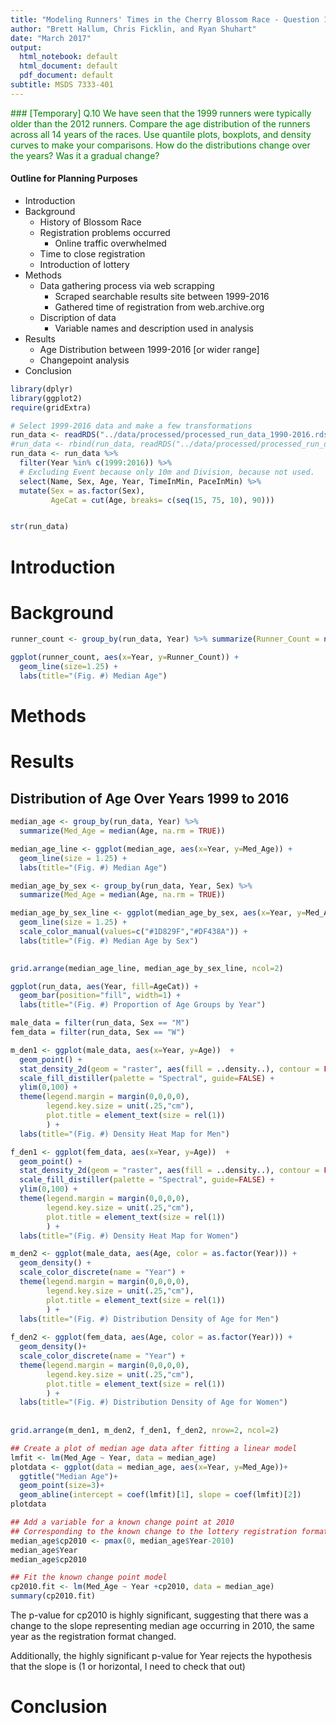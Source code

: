```yaml
---
title: "Modeling Runners' Times in the Cherry Blossom Race - Question 10"
author: "Brett Hallum, Chris Ficklin, and Ryan Shuhart"
date: "March 2017"
output:
  html_notebook: default
  html_document: default
  pdf_document: default
subtitle: MSDS 7333-401
---
```


<font color = "green">
### [Temporary]
Q.10 We have seen that the 1999 runners were typically older than the 2012 runners.
Compare the age distribution of the runners across all 14 years of the races. Use
quantile plots, boxplots, and density curves to make your comparisons. How do the
distributions change over the years? Was it a gradual change?
</font>

#### Outline for Planning Purposes
* Introduction
* Background
    + History of Blossom Race
    + Registration problems occurred
        + Online traffic overwhelmed
    + Time to close registration
    + Introduction of lottery
* Methods
    + Data gathering process via web scrapping
        - Scraped searchable results site between 1999-2016
        - Gathered time of registration from web.archive.org
    + Discription of data
        - Variable names and description used in analysis
* Results 
    + Age Distribution between 1999-2016 [or wider range]
    + Changepoint analysis
* Conclusion



```r
library(dplyr)
library(ggplot2)
require(gridExtra)
```

```r
# Select 1999-2016 data and make a few transformations
run_data <- readRDS("../data/processed/processed_run_data_1990-2016.rds")
#run_data <- rbind(run_data, readRDS("../data/processed/processed_run_data_1973-1989.rds"))
run_data <- run_data %>%
  filter(Year %in% c(1999:2016)) %>%
  # Excluding Event because only 10m and Division, because not used.
  select(Name, Sex, Age, Year, TimeInMin, PaceInMin) %>%
  mutate(Sex = as.factor(Sex),
         AgeCat = cut(Age, breaks= c(seq(15, 75, 10), 90)))


str(run_data)
```


# Introduction


# Background
```r
runner_count <- group_by(run_data, Year) %>% summarize(Runner_Count = n())

ggplot(runner_count, aes(x=Year, y=Runner_Count)) + 
  geom_line(size=1.25) + 
  labs(title="(Fig. #) Median Age")
```


# Methods


# Results 

## Distribution of Age Over Years 1999 to 2016
```r
median_age <- group_by(run_data, Year) %>%
  summarize(Med_Age = median(Age, na.rm = TRUE))

median_age_line <- ggplot(median_age, aes(x=Year, y=Med_Age)) + 
  geom_line(size = 1.25) + 
  labs(title="(Fig. #) Median Age")

median_age_by_sex <- group_by(run_data, Year, Sex) %>%
  summarize(Med_Age = median(Age, na.rm = TRUE))

median_age_by_sex_line <- ggplot(median_age_by_sex, aes(x=Year, y=Med_Age, color = Sex)) + 
  geom_line(size = 1.25) + 
  scale_color_manual(values=c("#1D829F","#DF438A")) +
  labs(title="(Fig. #) Median Age by Sex")

  
grid.arrange(median_age_line, median_age_by_sex_line, ncol=2)
```


```r
ggplot(run_data, aes(Year, fill=AgeCat)) + 
  geom_bar(position="fill", width=1) +
  labs(title="(Fig. #) Proportion of Age Groups by Year")
```


```r
male_data = filter(run_data, Sex == "M")
fem_data = filter(run_data, Sex == "W")

m_den1 <- ggplot(male_data, aes(x=Year, y=Age))  +
  geom_point() + 
  stat_density_2d(geom = "raster", aes(fill = ..density..), contour = FALSE) + 
  scale_fill_distiller(palette = "Spectral", guide=FALSE) +
  ylim(0,100) +
  theme(legend.margin = margin(0,0,0,0),
        legend.key.size = unit(.25,"cm"),
        plot.title = element_text(size = rel(1))
        ) +
  labs(title="(Fig. #) Density Heat Map for Men")

f_den1 <- ggplot(fem_data, aes(x=Year, y=Age))  +
  geom_point() + 
  stat_density_2d(geom = "raster", aes(fill = ..density..), contour = FALSE) + 
  scale_fill_distiller(palette = "Spectral", guide=FALSE) +
  ylim(0,100) +
  theme(legend.margin = margin(0,0,0,0),
        legend.key.size = unit(.25,"cm"),
        plot.title = element_text(size = rel(1))
        ) +
  labs(title="(Fig. #) Density Heat Map for Women")

m_den2 <- ggplot(male_data, aes(Age, color = as.factor(Year))) +
  geom_density() + 
  scale_color_discrete(name = "Year") +
  theme(legend.margin = margin(0,0,0,0),
        legend.key.size = unit(.25,"cm"),
        plot.title = element_text(size = rel(1))
        ) +
  labs(title="(Fig. #) Distribution Density of Age for Men")
  
f_den2 <- ggplot(fem_data, aes(Age, color = as.factor(Year))) +
  geom_density()+ 
  scale_color_discrete(name = "Year") +
  theme(legend.margin = margin(0,0,0,0),
        legend.key.size = unit(.25,"cm"),
        plot.title = element_text(size = rel(1))
        ) +
  labs(title="(Fig. #) Distribution Density of Age for Women")
  
  
grid.arrange(m_den1, m_den2, f_den1, f_den2, nrow=2, ncol=2)
```

```r
## Create a plot of median age data after fitting a linear model
lmfit <- lm(Med_Age ~ Year, data = median_age)
plotdata <- ggplot(data = median_age, aes(x=Year, y=Med_Age))+
  ggtitle("Median Age")+
  geom_point(size=3)+
  geom_abline(intercept = coef(lmfit)[1], slope = coef(lmfit)[2])
plotdata
```
```r
## Add a variable for a known change point at 2010
## Corresponding to the known change to the lottery registration format which eliminated the first-come, first-serve factor
median_age$cp2010 <- pmax(0, median_age$Year-2010)
median_age$Year
median_age$cp2010
```
```r
## Fit the known change point model
cp2010.fit <- lm(Med_Age ~ Year +cp2010, data = median_age)
summary(cp2010.fit)
```
The p-value for cp2010 is highly significant, suggesting that there was a change to the slope representing median age occurring in 2010, the same year as the registration format changed.

Additionally, the highly significant p-value for Year rejects the hypothesis that the slope is (1 or horizontal, I need to check that out)




# Conclusion
































